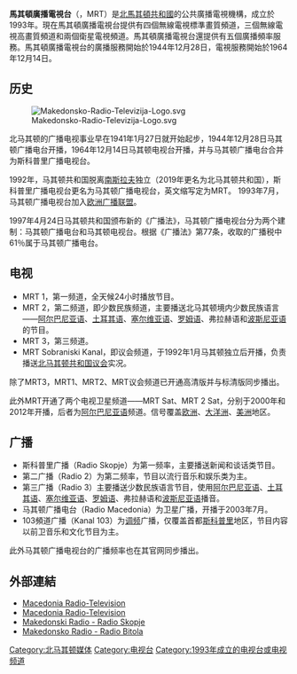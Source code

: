 {{Infobox Company
| company_name         = 马其顿广播电视台
| company_name_en    = Македонска Pадио Tелевизија
| company_logo           = [[File:Logo_of_MRT_(2012-).svg|100px]]
| company_type           = 广播电视
| market_information   =
| foundation                = 1944年12月28日
| location                     = {{flagcountry|North Macedonia}}[[斯科普里|斯科普里]]
| zip_code                    = 
| telephone_no             =
| chairman                   = 
| industry                     = 媒體
| products                   = [[电视台|电视台]]、[[广播电台|广播电台]]
| subsid                       = 
| homepage                 = [http://www.mrt.com.mk/ MRT]
| footnotes                  = 
}}

'''馬其頓廣播電視台'''（{{lang-mk|Македонска радио телевизија}}，MRT）是[[北馬其頓共和國|北馬其頓共和國]]的公共廣播電視機構，成立於1993年。現在馬其頓廣播電視台提供有四個無線電視標準畫質頻道，三個無線電視高畫質頻道和兩個衛星電視頻道。馬其頓廣播電視台還提供有五個廣播頻率服務。馬其頓廣播電視台的廣播服務開始於1944年12月28日，電視服務開始於1964年12月14日。

== 历史 ==
[[File:Makedonsko-Radio-Televizija-Logo.svg|thumb]]

北马其顿的广播电视事业早在1941年1月27日就开始起步，1944年12月28日马其顿广播电台开播，1964年12月14日马其顿电视台开播，并与马其顿广播电台合并为斯科普里广播电视台。

1992年，马其顿共和国脱离[[南斯拉夫|南斯拉夫]]独立（2019年更名为北马其顿共和国），斯科普里广播电视台更名为马其顿广播电视台，英文缩写定为MRT。 1993年7月，马其顿广播电视台加入[[欧洲广播联盟|欧洲广播联盟]]。

1997年4月24日马其顿共和国颁布新的《广播法》，马其顿广播电视台分为两个建制：马其顿广播电台和马其顿电视台。根据《广播法》第77条，收取的广播税中61％属于马其顿广播电台。

== 电视 ==
* MRT 1，第一频道，全天候24小时播放节目。
* MRT 2，第二频道，即少数民族频道，主要播送北马其顿境内少数民族语言——[[阿尔巴尼亚语|阿尔巴尼亚语]]、[[土耳其语|土耳其语]]、[[塞尔维亚语|塞尔维亚语]]、[[罗姆语|罗姆语]]、弗拉赫语和[[波斯尼亚语|波斯尼亚语]]的节目。
* MRT 3，第三频道。
* MRT Sobraniski Kanal，即议会频道，于1992年1月马其顿独立后开播，负责播送[[北马其顿共和国议会|北马其顿共和国议会]]实况。

除了MRT3，MRT1、MRT2、MRT议会频道已开通高清版并与标清版同步播出。

此外MRT开通了两个电视卫星频道——MRT Sat、MRT 2 Sat，分别于2000年和2012年开播，后者为[[阿尔巴尼亚语|阿尔巴尼亚语]]频道。信号覆盖[[欧洲|欧洲]]、[[大洋洲|大洋洲]]、[[美洲|美洲]]地区。

== 广播 ==
* 斯科普里广播（Radio Skopje）为第一频率，主要播送新闻和谈话类节目。
* 第二广播（Radio 2）为第二频率，节目以流行音乐和娱乐类为主。
* 第三广播（Radio 3）主要播送少数民族语言节目，使用[[阿尔巴尼亚语|阿尔巴尼亚语]]、[[土耳其语|土耳其语]]、[[塞尔维亚语|塞尔维亚语]]、[[罗姆语|罗姆语]]、弗拉赫语和[[波斯尼亚语|波斯尼亚语]]播音。
* 马其顿广播电台（Radio Macedonia）为卫星广播，开播于2003年7月。
* 103頻道广播（Kanal 103）为[[调频|调频]]广播，仅覆盖首都[[斯科普里|斯科普里]]地区，节目内容以前卫音乐和文化节目为主。

此外马其顿广播电视台的广播频率也在其官网同步播出。

== 外部連結 ==
*[http://www.mrt.com.mk/ Macedonia Radio-Television] {{Wayback|url=http://www.mrt.com.mk/ |date=20181110044535 }}
*[https://web.archive.org/web/20161002161913/http://televisionmacedonia.com.mk/ Macedonia Radio-Television]
*[http://www.radiomk.com/live/radio-skopje/ Makedonski Radio - Radio Skopje] {{Wayback|url=http://www.radiomk.com/live/radio-skopje/ |date=20170713155353 }}
*[http://www.radiomacedonia.com.mk/ Makedonsko Radio - Radio Bitola] {{Wayback|url=http://www.radiomacedonia.com.mk/ |date=20210301201121 }}
{{歐洲廣播聯盟成員}}

[[Category:北马其顿媒体|Category:北马其顿媒体]]
[[Category:电视台|Category:电视台]]
[[Category:1993年成立的电视台或电视频道|Category:1993年成立的电视台或电视频道]]